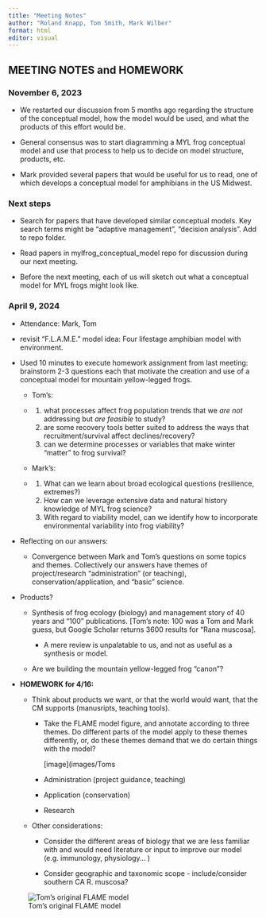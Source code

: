 ```yaml
---
title: "Meeting Notes"
author: "Roland Knapp, Tom Smith, Mark Wilber"
format: html
editor: visual
---
```


## MEETING NOTES and HOMEWORK

### November 6, 2023

-   We restarted our discussion from 5 months ago regarding the structure of the conceptual model, how the model would be used, and what the products of this effort would be.

-   General consensus was to start diagramming a MYL frog conceptual model and use that process to help us to decide on model structure, products, etc.

-   Mark provided several papers that would be useful for us to read, one of which develops a conceptual model for amphibians in the US Midwest.

### Next steps

-   Search for papers that have developed similar conceptual models.
    Key search terms might be "adaptive management", "decision analysis".
    Add to repo folder.

-   Read papers in mylfrog_conceptual_model repo for discussion during our next meeting.

-   Before the next meeting, each of us will sketch out what a conceptual model for MYL frogs might look like.

### April 9, 2024

-   Attendance: Mark, Tom

-   revisit "F.L.A.M.E." model idea: Four lifestage amphibian model with environment.

-   Used 10 minutes to execute homework assignment from last meeting: brainstorm 2-3 questions each that motivate the creation and use of a conceptual model for mountain yellow-legged frogs.

    -   Tom's:

    -   <div>

        1.  what processes affect frog population trends that we *are not* addressing but *are feasible* to study?
        2.  are some recovery tools better suited to address the ways that recruitment/survival affect declines/recovery?
        3.  can we determine processes or variables that make winter "matter" to frog survival?

        </div>

    -   Mark's:

    -   <div>

        1.  What can we learn about broad ecological questions (resilience, extremes?)
        2.  How can we leverage extensive data and natural history knowledge of MYL frog science?
        3.  With regard to viability model, can we identify how to incorporate environmental variability into frog viability?

        </div>

-   Reflecting on our answers:

    -   Convergence between Mark and Tom's questions on some topics and themes. Collectively our answers have themes of project/research "administration" (or teaching), conservation/application, and "basic" science.

-   Products?

    -   Synthesis of frog ecology (biology) and management story of 40 years and "100" publications.
        \[Tom's note: 100 was a Tom and Mark guess, but Google Scholar returns 3600 results for "Rana muscosa\].

        -   A mere review is unpalatable to us, and not as useful as a synthesis or model.

    -   Are we building the mountain yellow-legged frog "canon"?

-   **HOMEWORK for 4/16:**

    -   Think about products we want, or that the world would want, that the CM supports (manusripts, teaching tools).

        -   Take the FLAME model figure, and annotate according to three themes.
            Do different parts of the model apply to these themes differently, or, do these themes demand that we do certain things with the model?

            \[image\](images/Toms

        -   Administration (project guidance, teaching)

        -   Application (conservation)

        -   Research

    -   Other considerations:

        -   Consider the different areas of biology that we are less familiar with and would need literature or input to improve our model (e.g. immunology, physiology... )

        -   Consider geographic and taxonomic scope - include/consider southern CA R.
            muscosa?

![Tom's original FLAME model](images/TomsFLAMEModel_w_3_stages.jpg)
